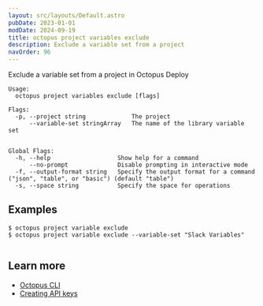 ```yaml
---
layout: src/layouts/Default.astro
pubDate: 2023-01-01
modDate: 2024-09-19
title: octopus project variables exclude
description: Exclude a variable set from a project
navOrder: 96
---
```


Exclude a variable set from a project in Octopus Deploy

```
Usage:
  octopus project variables exclude [flags]

Flags:
  -p, --project string             The project
      --variable-set stringArray   The name of the library variable set


Global Flags:
  -h, --help                   Show help for a command
      --no-prompt              Disable prompting in interactive mode
  -f, --output-format string   Specify the output format for a command ("json", "table", or "basic") (default "table")
  -s, --space string           Specify the space for operations

```

## Examples

<SamplesInstance />

```
$ octopus project variable exclude
$ octopus project variable exclude --variable-set "Slack Variables"


```

## Learn more

- [Octopus CLI](/docs/octopus-rest-api/cli)
- [Creating API keys](/docs/octopus-rest-api/how-to-create-an-api-key)